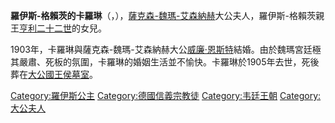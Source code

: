 {{Multiple issues|
{{Expand language|1=en|time=2020-12-28T14:14:04+00:00}}
{{Unreferenced|time=2020-12-28T14:14:04+00:00}}
}}
{{Infobox noble
| name         = 羅伊斯-格賴茨的卡羅琳
| image        = Caroline of Reuß-Greiz, grand duchess of Saxe-Weimar-Eisenach.jpg
| succession   = 薩克森-魏瑪-艾森納赫大公夫人
| reign        = 1903年 — 1905年
| birth_date   = {{birth date|1884|7|13|df=y}}
| birth_place  = [[格賴茨|格賴茨]]
| death_date   = {{death date and age|1905|1|17|1884|7|13|df=y}}
| death_place  = [[邁寧根|邁寧根]]
| burial_place = [[大公國王侯墓室|大公國王侯墓室]]
| noble family = [[羅伊斯統治者列表|羅伊斯家族]]
| father       = [[亨利二十二世_(羅伊斯-格賴茨)|羅伊斯-格賴茨的亨利二十二世]]
| mother       = [[紹姆堡-利珀的伊達|紹姆堡-利珀的伊達]]
| religion     = [[信義宗|信義宗]]
}}
'''羅伊斯-格賴茨的卡羅琳'''（{{lang-de|Caroline Reuß zu Greiz}}，{{bd|1884年|7月13日|1905年|1月17日}}），[[薩克森-魏瑪-艾森納赫|薩克森-魏瑪-艾森納赫]]大公夫人，羅伊斯-格賴茨親王[[亨利二十二世_(羅伊斯-格賴茨)|亨利二十二世]]的女兒。

1903年，卡羅琳與薩克森-魏瑪-艾森納赫大公[[威廉·恩斯特_(萨克森-魏玛-艾森纳赫)|威廉·恩斯特]]結婚。由於魏瑪宮廷極其嚴肅、死板的氛圍，卡羅琳的婚姻生活並不愉快。卡羅琳於1905年去世，死後葬在[[大公國王侯墓室|大公國王侯墓室]]。

[[Category:羅伊斯公主|Category:羅伊斯公主]]
[[Category:德國信義宗教徒|Category:德國信義宗教徒]]
[[Category:韦廷王朝|Category:韦廷王朝]]
[[Category:大公夫人|Category:大公夫人]]